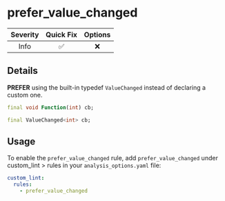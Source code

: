 # prefer_value_changed

| Severity | Quick Fix | Options |
|:--------:|:---------:|:-------:|
|   Info   |    ✅     |   ❌    |

## Details

**PREFER** using the built-in typedef `ValueChanged` instead of declaring a custom one.

```dart title="Bad"
final void Function(int) cb;
```

```dart title="Good"
final ValueChanged<int> cb;
```

## Usage

To enable the `prefer_value_changed` rule, add `prefer_value_changed` under custom_lint > rules in your `analysis_options.yaml` file:

```yaml
custom_lint:
  rules:
    - prefer_value_changed
```
